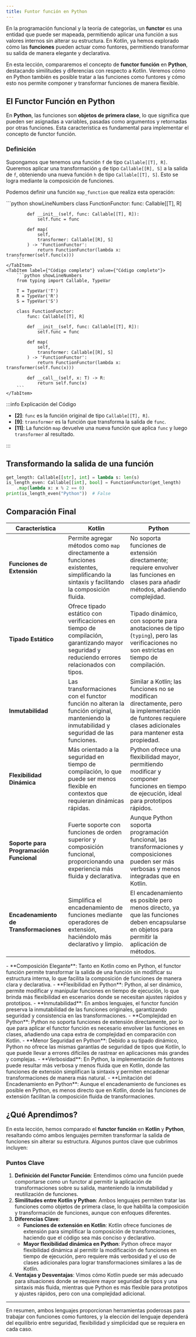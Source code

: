 ```yaml
---
title: Funtor función en Python
---
```


<ReadingTime />
<GithubRepoLink user="r8vnhill" repo="functional-programming-kt" />

En la programación funcional y la teoría de categorías, un **functor** es una entidad que puede ser mapeada, permitiendo aplicar una función a sus valores internos sin alterar su estructura. En Kotlin, ya hemos explorado cómo las **funciones** pueden actuar como funtores, permitiendo transformar su salida de manera elegante y declarativa.

En esta lección, compararemos el concepto de **functor función** en **Python**, destacando similitudes y diferencias con respecto a Kotlin. Veremos cómo en Python también es posible tratar a las funciones como funtores y cómo esto nos permite componer y transformar funciones de manera flexible.

## El Functor Función en Python

En **Python**, las funciones son **objetos de primera clase**, lo que significa que pueden ser asignadas a variables, pasadas como argumentos y retornadas por otras funciones. Esta característica es fundamental para implementar el concepto de functor función.

### Definición

Supongamos que tenemos una función `f` de tipo `Callable[[T], R]`. Queremos aplicar una transformación `g` de tipo `Callable[[R], S]` a la salida de `f`, obteniendo una nueva función `h` de tipo `Callable[[T], S]`. Esto se logra mediante la composición de funciones.

Podemos definir una función `map_function` que realiza esta operación:

<Tabs>
    <TabItem label={"Código esencial"} value={"Código esencial"}>
        ```python showLineNumbers
        class FunctionFunctor:
            func: Callable[[T], R]

            def __init__(self, func: Callable[[T], R]):
                self.func = func

            def map(
                self,
                transformer: Callable[[R], S]
            ) -> 'FunctionFunctor':
                return FunctionFunctor(lambda x: transformer(self.func(x)))
        ```
    </TabItem>
    <TabItem label={"Código completo"} value={"Código completo"}>
        ```python showLineNumbers
        from typing import Callable, TypeVar

        T = TypeVar('T')
        R = TypeVar('R')
        S = TypeVar('S')

        class FunctionFunctor:
            func: Callable[[T], R]

            def __init__(self, func: Callable[[T], R]):
                self.func = func

            def map(
                self,
                transformer: Callable[[R], S]
            ) -> 'FunctionFunctor':
                return FunctionFunctor(lambda x: transformer(self.func(x)))

            def __call__(self, x: T) -> R:
                return self.func(x)
        ```
    </TabItem>
</Tabs>

:::info Explicación del Código

- **[2]**: `func` es la función original de tipo `Callable[[T], R]`.
- **[9]**: `transformer` es la función que transforma la salida de `func`.
- **[11]**: La función `map` devuelve una nueva función que aplica `func` y luego `transformer` al resultado.

:::

## Transformando la salida de una función

```python showLineNumbers
get_length: Callable[[str], int] = lambda s: len(s)
is_length_even: Callable[[int], bool] = FunctionFunctor(get_length)
    .map(lambda x: x % 2 == 0)
print(is_length_even("Python"))  # False
```

## Comparación Final

| **Característica**               | **Kotlin**                                                                                                                                  | **Python**                                                                                                                       |
|---------------------------------|---------------------------------------------------------------------------------------------------------------------------------------------|----------------------------------------------------------------------------------------------------------------------------------|
| **Funciones de Extensión**      | Permite agregar métodos como `map` directamente a funciones existentes, simplificando la sintaxis y facilitando la composición fluida.      | No soporta funciones de extensión directamente; requiere envolver las funciones en clases para añadir métodos, añadiendo complejidad. |
| **Tipado Estático**             | Ofrece tipado estático con verificaciones en tiempo de compilación, garantizando mayor seguridad y reduciendo errores relacionados con tipos. | Tipado dinámico, con soporte para anotaciones de tipo (`typing`), pero las verificaciones no son estrictas en tiempo de compilación.  |
| **Inmutabilidad**               | Las transformaciones con el functor función no alteran la función original, manteniendo la inmutabilidad y seguridad de las funciones.       | Similar a Kotlin; las funciones no se modifican directamente, pero la implementación de funtores requiere clases adicionales para mantener esta propiedad.     |
| **Flexibilidad Dinámica**       | Más orientado a la seguridad en tiempo de compilación, lo que puede ser menos flexible en contextos que requieran dinámicas rápidas.        | Python ofrece una flexibilidad mayor, permitiendo modificar y componer funciones en tiempo de ejecución, ideal para prototipos rápidos.        |
| **Soporte para Programación Funcional** | Fuerte soporte con funciones de orden superior y composición funcional, proporcionando una experiencia más fluida y declarativa.         | Aunque Python soporta programación funcional, las transformaciones y composiciones pueden ser más verbosas y menos integradas que en Kotlin.  |
| **Encadenamiento de Transformaciones** | Simplifica el encadenamiento de funciones mediante operadores de extensión, haciéndolo más declarativo y limpio.                          | El encadenamiento es posible pero menos directo, ya que las funciones deben encapsularse en objetos para permitir la aplicación de métodos.    |

<ProCons>
   <Pros>
      - **Composición Elegante**: Tanto en Kotlin como en Python, el functor función permite transformar la salida de una función sin modificar su estructura interna, lo que facilita la composición de funciones de manera clara y declarativa.
      - **Flexibilidad en Python**: Python, al ser dinámico, permite modificar y manipular funciones en tiempo de ejecución, lo que brinda más flexibilidad en escenarios donde se necesitan ajustes rápidos y prototipos.
      - **Inmutabilidad**: En ambos lenguajes, el functor función preserva la inmutabilidad de las funciones originales, garantizando seguridad y consistencia en las transformaciones.
   </Pros>
   <Cons>
      - **Complejidad en Python**: Python no soporta funciones de extensión directamente, por lo que para aplicar el functor función es necesario envolver las funciones en clases, añadiendo una capa extra de complejidad en comparación con Kotlin.
      - **Menor Seguridad en Python**: Debido a su tipado dinámico, Python no ofrece las mismas garantías de seguridad de tipos que Kotlin, lo que puede llevar a errores difíciles de rastrear en aplicaciones más grandes y complejas.
      - **Verbosidad**: En Python, la implementación de funtores puede resultar más verbosa y menos fluida que en Kotlin, donde las funciones de extensión simplifican la sintaxis y permiten encadenar transformaciones de manera más natural.
      - **Limitación del Encadenamiento en Python**: Aunque el encadenamiento de funciones es posible en Python, es menos directo que en Kotlin, donde las funciones de extensión facilitan la composición fluida de transformaciones.
   </Cons>
</ProCons>

## ¿Qué Aprendimos?

En esta lección, hemos comparado el **functor función** en **Kotlin** y **Python**, resaltando cómo ambos lenguajes permiten transformar la salida de funciones sin alterar su estructura. Algunos puntos clave que cubrimos incluyen:

### Puntos Clave

1. **Definición del Functor Función**: Entendimos cómo una función puede comportarse como un functor al permitir la aplicación de transformaciones sobre su salida, manteniendo la inmutabilidad y reutilización de funciones.
2. **Similitudes entre Kotlin y Python**: Ambos lenguajes permiten tratar las funciones como objetos de primera clase, lo que habilita la composición y transformación de funciones, aunque con enfoques diferentes.
3. **Diferencias Clave**:
   - **Funciones de extensión en Kotlin**: Kotlin ofrece funciones de extensión para simplificar la composición de transformaciones, haciendo que el código sea más conciso y declarativo.
   - **Mayor flexibilidad dinámica en Python**: Python ofrece mayor flexibilidad dinámica al permitir la modificación de funciones en tiempo de ejecución, pero requiere más verbosidad y el uso de clases adicionales para lograr transformaciones similares a las de Kotlin.
4. **Ventajas y Desventajas**: Vimos cómo Kotlin puede ser más adecuado para situaciones donde se requiere mayor seguridad de tipos y una sintaxis más fluida, mientras que Python es más flexible para prototipos y ajustes rápidos, pero con una complejidad adicional.

---

En resumen, ambos lenguajes proporcionan herramientas poderosas para trabajar con funciones como funtores, y la elección del lenguaje dependerá del equilibrio entre seguridad, flexibilidad y simplicidad que se requiera en cada caso.
